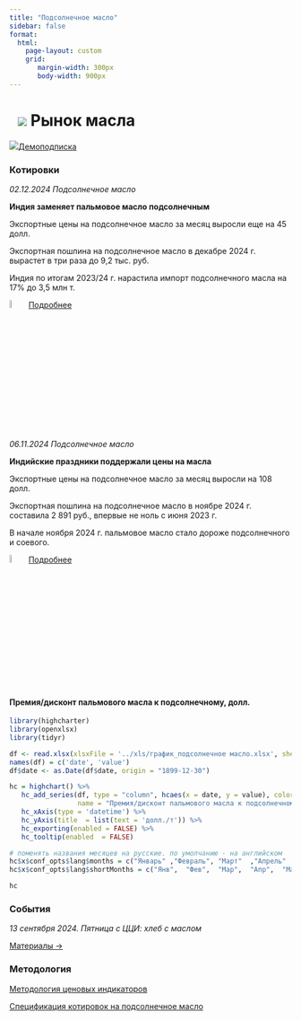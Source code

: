 ```yaml
---
title: "Подсолнечное масло"
sidebar: false
format: 
  html:
    page-layout: custom
    grid:
       margin-width: 300px
       body-width: 900px
---
```


# ![](../images/icon-oilseed.svg) Рынок масла {.my-custom-class style="margin-left:3%;"}

![](../images/icon-subscription.svg)[Демоподписка](../demo-subscription.qmd)

::: {.grid style="margin-left:0%"}
::: {.g-col-12 .g-col-sm-12 .g-col-xs-12 .g-col-xl-6 .g-col-md-6 .g-col-lg-6}
### Котировки

*02.12.2024 Подсолнечное масло*

**Индия заменяет пальмовое масло подсолнечным**

Экспортные цены на подсолнечное масло за месяц выросли еще на 45  долл. 

Экспортная пошлина на подсолнечное масло в декабре 2024 г. вырастет в три раза до 9,2 тыс. руб. 

Индия по итогам 2023/24 г. нарастила импорт подсолнечного масла на 17% до 3,5 млн т. 

![](../images/icon-locker.svg){width="6%"} [Подробнее](../demo-subscription.qmd)

*06.11.2024 Подсолнечное масло*

**Индийские праздники поддержали цены на масла**

Экспортные цены на подсолнечное масло за месяц выросли на 108 долл.

Экспортная пошлина на подсолнечное масло в ноябре 2024 г. составила 2 891 руб., впервые не ноль с июня 2023 г.

В начале ноября 2024 г. пальмовое масло стало дороже подсолнечного и соевого.

![](../images/icon-locker.svg){width="6%"} [Подробнее](../demo-subscription.qmd)

:::

::: {.g-col-12 .g-col-sm-12 .g-col-xs-12 .g-col-xl-6 .g-col-md-6 .g-col-lg-6}
#### Премия/дисконт пальмового масла к подсолнечному, долл.

```r

library(highcharter)
library(openxlsx)
library(tidyr)

df <- read.xlsx(xlsxFile = '../xls/график_подсолнечное масло.xlsx', sheet = 1) 
names(df) = c('date', 'value')
df$date <- as.Date(df$date, origin = "1899-12-30")

hc = highchart() %>%
   hc_add_series(df, type = "column", hcaes(x = date, y = value), color = c("#1A4AFC"), 
                 name = "Премия/дисконт пальмового масла к подсолнечному, долл.") %>%
   hc_xAxis(type = 'datetime') %>% 
   hc_yAxis(title  = list(text = 'долл./т')) %>%
   hc_exporting(enabled = FALSE) %>%
   hc_tooltip(enabled  = FALSE)

# поменять названия месяцев на русские. по умолчанию - на английском
hc$x$conf_opts$lang$months = c("Январь"	,"Февраль",	"Март"	,"Апрель"	,"Май",	"Июнь", "Июль",	"Август",	"Сентябрь",	"Октябрь",	"Ноябрь",	"Декабрь")
hc$x$conf_opts$lang$shortMonths = c("Янв", 	"Фев",	"Мар",	"Апр",	"Май",	"Июн",	"Июл",	"Авг",	"Сен",	"Окт",	"Ноя",	"Дек")

hc

```

### События

*13 сентября 2024. Пятница с ЦЦИ: хлеб с маслом*

[Материалы →](../events/2024-09-13-wheat.qmd)
:::
:::

::: {.grid style="margin-left:0%"}
::: {.g-col-12 .g-col-sm-12 .g-col-xs-12 .g-col-xl-4 .g-col-md-6 .g-col-lg-6}
### Методология

[Методология ценовых индикаторов](../methodology/methodology-benchmark-pbc.qmd)

[Спецификация котировок на подсолнечное масло](../methodology/specs-sunflower.qmd)
:::

::: {.g-col-12 .g-col-sm-12 .g-col-xs-12 .g-col-xl-4 .g-col-md-6 .g-col-lg-6}
:::
:::
